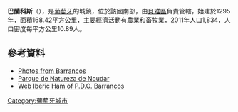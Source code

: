 {{Coord|38|7|N|6|58|W|display=title}}

'''巴蘭科斯'''（{{lang-pt|Barrancos}}），是[[葡萄牙|葡萄牙]]的城鎮，位於該國南部，由[[貝雅區|貝雅區]]負責管轄，始建於1295年，面積168.42平方公里，主要經濟活動有農業和畜牧業，2011年人口1,834，人口密度每平方公里10.89人。

==參考資料==
* [http://www.flickr.com/photos/vitor107/sets/72057594109453015/ Photos from Barrancos] {{Wayback|url=http://www.flickr.com/photos/vitor107/sets/72057594109453015/ |date=20121109013552 }}
* [https://web.archive.org/web/20071016111755/http://parquenoudar.com/en/index.php Parque de Natureza de Noudar]
* [http://www.jamondebarrancos.com/ Web Iberic Ham of P.D.O. Barrancos]

{{Portugal-geo-stub}}
[[Category:葡萄牙城市|Category:葡萄牙城市]]